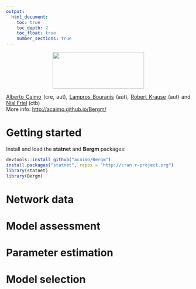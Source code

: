 ```yaml
---
output:
  html_document:
    toc: true
    toc_depth: 2
    toc_float: true
    number_sections: true
---
```


<link rel="stylesheet" href="styles.css" type="text/css">


<p align="center">
  <img width="250" height="100" src="Bergm_logo2.jpg">
</p>


<style>
body {
text-align: justify}
</style>

[Alberto Caimo](https://acaimo.github.io/) (cre, aut), [Lampros Bouranis](https://sites.google.com/site/bouranisl/) (aut), [Robert Krause](https://www.rug.nl/staff/r.w.krause/) (aut) and [Nial Friel](https://maths.ucd.ie/~nial/) (ctb)\
More info: [http://acaimo.github.io/Bergm/](http://acaimo.github.io/Bergm/)


# Getting started
Install and load the **statnet** and **Bergm** packages:

```r
devtools::install_github("acaimo/Bergm")
install.packages("statnet", repos = "http://cran.r-project.org")
library(statnet)
library(Bergm)
```

# Network data


# Model assessment


# Parameter estimation


# Model selection
